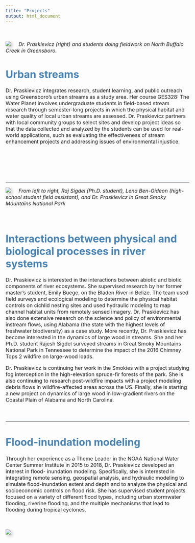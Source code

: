 ```yaml
---
title: "Projects"
output: html_document
---
```


\


<style type="text/css">
body {
  font-size: 12pt;
}

h1, h2, h3{
  color: #4682B4;
}

#TOC {
  margin: 25px 0px 20px 0px;
}

hr {
  border-top: 5px solid #F0F8FF;
}

.clearfix {
  overflow: auto;
}

img {
  margin-right: 20px;
  box-shadow: 5px 5px 10px #ccc;
}

</style>


<div class="col-sm-6">

![](images/students.jpg)
*Dr. Praskievicz (right) and students doing fieldwork on North Buffalo Creek in Greensboro.*

</div>

# Urban streams

Dr. Praskievicz integrates research, student learning, and public outreach using
Greensboro’s urban streams as a study area. Her course GES328: The Water Planet involves
undergraduate students in field-based stream research through semester-long projects in which
the physical habitat and water quality of local urban streams are assessed. Dr. Praskievicz
partners with local community groups to select sites and develop project ideas so that the data
collected and analyzed by the students can be used for real-world applications, such as
evaluating the effectiveness of stream enhancement projects and addressing issues of
environmental injustice.

\
\
\
\

---
  
<div class="col-sm-6">

![](images/smokies.jpg)
*From left to right, Raj Sigdel (Ph.D. student), Lena Ben-Gideon (high-school
student field assistant), and Dr. Praskievicz in Great Smoky Mountains
National Park*

\



</div>

# Interactions between physical and biological processes in river systems

Dr. Praskievicz is interested in the interactions between abiotic and biotic components of river ecosystems. She supervised research by her former master’s student, Emily Buege, on the Bladen River in Belize. The team used field surveys and ecological modeling to determine the physical habitat controls on cichlid nesting sites and used hydraulic modeling to map channel habitat units from remotely sensed imagery. Dr. Praskievicz has also done extensive research on the science and policy of environmental instream flows, using Alabama (the state with the highest levels of freshwater biodiversity) as a case study. More recently, Dr. Praskievicz has become interested in the dynamics of large wood in streams. She and her Ph.D. student Rajesh Sigdel surveyed streams in Great Smoky Mountains National Park in Tennessee to determine the impact of the 2016 Chimney Tops 2 wildfire on large-wood loads.

Dr. Praskievicz is continuing her work in the Smokies with a project studying fog interception in the high-elevation spruce-fir forests of the park. She is also continuing to research post-wildfire impacts with a project modeling debris flows in wildfire-affected areas across the US. Finally, she is starting a new project on dynamics of large wood in low-gradient rivers on the Coastal Plain of Alabama and North Carolina.


\

---


# Flood-inundation modeling

Through her experience as a Theme Leader in the NOAA National
Water Center Summer Institute in 2015 to 2018, Dr. Praskievicz developed an interest in flood-
inundation modeling. Specifically, she is interested in integrating remote sensing, geospatial
analysis, and hydraulic modeling to simulate flood-inundation extent and depth and to analyze
the physical and socioeconomic controls on flood risk. She has supervised student projects
focused on a variety of different flood types, including urban stormwater flooding, riverine
flooding, and the multiple mechanisms that lead to flooding during tropical cyclones.

\

![](images/Figure04.png)






